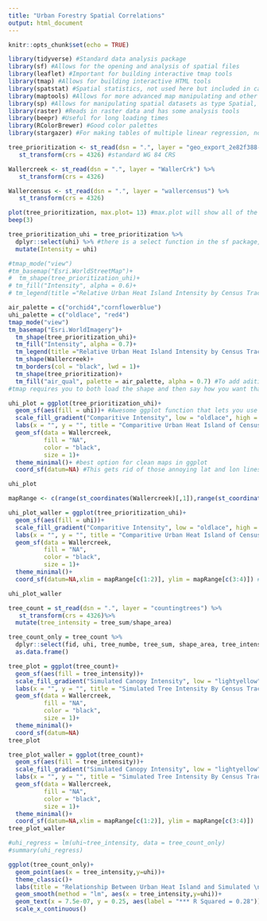 ```yaml
---
title: "Urban Forestry Spatial Correlations"
output: html_document
---
```


```r
knitr::opts_chunk$set(echo = TRUE)
```


```r
library(tidyverse) #Standard data analysis package
library(sf) #Allows for the opening and analysis of spatial files 
library(leaflet) #Important for building interactive tmap tools
library(tmap) #Allows for building interactive HTML tools 
library(spatstat) #Spatial statistics, not used here but included in case I change that 
library(maptools) #Allows for more advanced map manipulating and other geospatial tools
library(sp) #Allows for manipulating spatial datasets as type Spatial, which is necissary for some wrangling not shown here
library(raster) #Reads in raster data and has some analysis tools
library(beepr) #Useful for long loading times
library(RColorBrewer) #Good color palettes 
library(stargazer) #For making tables of multiple linear regression, not used here but could create a table of the correlation at the end 

```


```r
tree_prioritization <- st_read(dsn = ".", layer = "geo_export_2e82f388-c013-45a0-bb25-522154013165") %>% 
   st_transform(crs = 4326) #standard WG 84 CRS 

Wallercreek <- st_read(dsn = ".", layer = "WallerCrk") %>% 
   st_transform(crs = 4326) 

Wallercensus <- st_read(dsn = ".", layer = "wallercensus") %>% 
   st_transform(crs = 4326) 

plot(tree_prioritization, max.plot= 13) #max.plot will show all of the columns in the new dataset
beep(3)
```



```r

tree_prioritization_uhi = tree_prioritization %>% 
  dplyr::select(uhi) %>% #there is a select function in the sf package, to avoid confusion make sure you specify you want the dplyr version or your html won't knit 
  mutate(Intensity = uhi)

```


```r
#tmap_mode("view")
#tm_basemap("Esri.WorldStreetMap")+
#  tm_shape(tree_prioritization_uhi)+
# tm_fill("Intensity", alpha = 0.6)+
# tm_legend(title ="Relative Urban Heat Island Intensity by Census Tract")
```


```r
air_palette = c("orchid4","cornflowerblue")
uhi_palette = c("oldlace", "red4")
tmap_mode("view")
tm_basemap("Esri.WorldImagery")+
  tm_shape(tree_prioritization_uhi)+
  tm_fill("Intensity", alpha = 0.7)+
  tm_legend(title ="Relative Urban Heat Island Intensity by Census Tract")+
  tm_shape(Wallercreek)+
  tm_borders(col = "black", lwd = 1)+
  tm_shape(tree_prioritization)+
  tm_fill("air_qual", palette = air_palette, alpha = 0.7) #To add aditional layers to the tmap file 
#tmap requires you to both load the shape and then say how you want that shape to be represented. As an outline, etc. 
```

```r

uhi_plot = ggplot(tree_prioritization_uhi)+
  geom_sf(aes(fill = uhi))+ #Awesome ggplot function that lets you use the ggplot syntax to make maps 
  scale_fill_gradient("Comparitive Intensity", low = "oldlace", high = "red4")+
  labs(x = "", y = "", title = "Comparitive Urban Heat Island of Census \nTracts Based off Land Surface Temperature")+
  geom_sf(data = Wallercreek, 
          fill = "NA", 
          color = "black", 
          size = 1)+
  theme_minimal()+ #best option for clean maps in ggplot 
  coord_sf(datum=NA) #This gets rid of those annoying lat and lon lines 

uhi_plot
```

```r

mapRange <- c(range(st_coordinates(Wallercreek)[,1]),range(st_coordinates(Wallercreek)[,2])) # this creates a range that only shows the waller creek watershed so I can trim the other maps with it. It's important to trim the existing maps if you're doing comparisions because loading in a new shapefile dataset will rescale the legend and could be deceptive 

uhi_plot_waller = ggplot(tree_prioritization_uhi)+
  geom_sf(aes(fill = uhi))+
  scale_fill_gradient("Comparitive Intensity", low = "oldlace", high = "red4")+
  labs(x = "", y = "", title = "Comparitive Urban Heat Island of Census \nTracts Based off Land Surface Temperature")+
  geom_sf(data = Wallercreek, 
          fill = "NA", 
          color = "black", 
          size = 1)+
  theme_minimal()+
  coord_sf(datum=NA,xlim = mapRange[c(1:2)], ylim = mapRange[c(3:4)]) #This trims the map with the maprange from above

uhi_plot_waller 
```



```r
tree_count = st_read(dsn = ".", layer = "countingtrees") %>% 
   st_transform(crs = 4326)%>% 
  mutate(tree_intensity = tree_sum/shape_area)

tree_count_only = tree_count %>% 
  dplyr::select(fid, uhi, tree_numbe, tree_sum, shape_area, tree_intensity) %>% 
  as.data.frame() 
```

```r
tree_plot = ggplot(tree_count)+
  geom_sf(aes(fill = tree_intensity))+
  scale_fill_gradient("Simulated Canopy Intensity", low = "lightyellow", high = "darkgreen", breaks=c(0,9.818678e-07),labels=c("Low","High"))+
  labs(x = "", y = "", title = "Simulated Tree Intensity By Census Tract")+
  geom_sf(data = Wallercreek, 
          fill = "NA", 
          color = "black", 
          size = 1)+
  theme_minimal()+
  coord_sf(datum=NA)
tree_plot
```


```r
tree_plot_waller = ggplot(tree_count)+
  geom_sf(aes(fill = tree_intensity))+
  scale_fill_gradient("Simulated Canopy Intensity", low = "lightyellow", high = "darkgreen", breaks=c(0,9.818678e-07),labels=c("Low","High"))+
  labs(x = "", y = "", title = "Simulated Tree Intensity By Census Tract")+
  geom_sf(data = Wallercreek, 
          fill = "NA", 
          color = "black", 
          size = 1)+
  theme_minimal()+
  coord_sf(datum=NA,xlim = mapRange[c(1:2)], ylim = mapRange[c(3:4)])
tree_plot_waller

```

```r
#uhi_regress = lm(uhi~tree_intensity, data = tree_count_only)
#summary(uhi_regress)

ggplot(tree_count_only)+
  geom_point(aes(x = tree_intensity,y=uhi))+
  theme_classic()+
  labs(title = "Relationship Between Urban Heat Island and Simulated \nTree Canopy by Austin Census Tract", y = "Comparitive Land Surface Temperature Intensity", x = "Simulated Tree Intensity")+
  geom_smooth(method = "lm", aes(x = tree_intensity,y=uhi))+
  geom_text(x = 7.5e-07, y = 0.25, aes(label = "*** R Squared = 0.28"))+
  scale_x_continuous()

```



